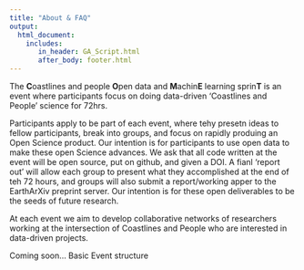 ```yaml
---
title: "About & FAQ"
output: 
  html_document:
    includes:
       in_header: GA_Script.html
       after_body: footer.html
---
```


The **C**oastlines and people **O**pen data and **M**achin**E** learning sprin**T**  is an event where participants focus on doing data-driven 'Coastlines and People' science for 72hrs. 

Participants apply to be part of each event, where tehy presetn ideas to fellow participants, break into groups, and focus on rapidly produing an Open Science product. Our intention is for participants to use open data to make these open Science advances. We ask that all code written at the event will be open source, put on github, and given a DOI. A fianl 'report out' will allow each group to present what they accomplished at the end of teh 72 hours, and groups will also submit a report/working apper to the EarthArXiv preprint server. Our intention is for these open deliverables to be the seeds of future research.

At each event we aim to develop collaborative networks of researchers working at the intersection of Coastlines and People who are interested in data-driven projects.

Coming soon... Basic Event structure

